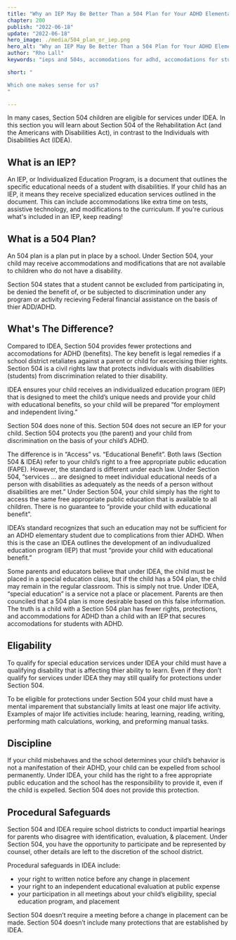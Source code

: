 ```yaml
---
title: "Why an IEP May Be Better Than a 504 Plan for Your ADHD Elementary Student"
chapter: 200
publish: "2022-06-18"
update: "2022-06-18"
hero_image: ./media/504_plan_or_iep.png
hero_alt: "Why an IEP May Be Better Than a 504 Plan for Your ADHD Elementary Student"
author: "Rho Lall"
keywords: "ieps and 504s, accomodations for adhd, accomodations for students with adhd, accommodations for adhd elementary students"

short: "

Which one makes sense for us?
"

---
```


In many cases, Section 504 children are eligible for services under IDEA. In this section you will learn about Section 504 of the Rehabilitation Act (and the Americans with Disabilities Act), in contrast to the Individuals with Disabilities Act (IDEA).

## What is an IEP?

An IEP, or Individualized Education Program, is a document that outlines the specific educational needs of a student with disabilities. If your child has an IEP, it means they receive specialized education services outlined in the document. This can include accommodations like extra time on tests, assistive technology, and modifications to the curriculum. If you're curious what's included in an IEP, keep reading!

## What is a 504 Plan?

An 504 plan is a plan put in place by a school. Under Section 504, your child may receive accommodations and modifications that are not available to children who do not have a disability. 

Section 504 states that a student cannot be excluded from participating in, be denied the benefit of, or be subjected to discrimination under any program or activity recieving Federal financial assistance on the basis of thier ADD/ADHD.



## What's The Difference?

Compared to IDEA, Section 504 provides fewer protections and accomodations for ADHD (benefits). The key benefit is legal remedies if a school district retaliates against a parent or child for excercising thier rights. Section 504 is a civil rights law that protects individuals with disabilities (students) from discrimination related to thier disability. 

IDEA ensures your child receives an individualized education program (IEP) that is designed to meet the child’s unique needs and provide your child with educational benefits, so your child will be prepared “for employment and independent living.” 

Section 504 does none of this. Section 504 does not secure an IEP for your child. Section 504 protects you (the parent) and your child from discrimination on the basis of your child’s ADHD. 

The difference is in “Access” vs. “Educational Benefit”. Both laws (Section 504 & IDEA) refer to your child’s right to a free appropriate public education (FAPE). However, the standard is different under each law. Under Section 504, “services … are designed to meet individual educational needs of a person with disabilities as adequately as the needs of a person without disabilities are met.”  Under Section 504, your child simply has the right to access the same free appropriate public education that is available to all children. There is no guarantee to “provide your child with educational benefit”.

IDEA’s standard recognizes that such an education may not be sufficient for an ADHD elementary student due to complications from thier ADHD. When this is the case an IDEA outlines the development of an indivudualized education program (IEP) that must “provide your child with educational benefit.”

Some parents and educators believe that under IDEA, the child must be placed in a special education class, but if the child has a 504 plan, the child may remain in the regular classroom. This is simply not true. Under IDEA, “special education” is a service not a place or placement. Parents are then counciled that a 504 plan is more desirable based on this false information. The truth is a child with a Section 504 plan has fewer rights, protections, and accommodations for ADHD than a child with an IEP that secures accomodations for students with ADHD.

## Eligability

To qualify for special education services under IDEA your child must have a qualifying disability that is affecting thier ability to learn. Even if they don’t qualify for services under IDEA they may still qualify for protections under Section 504.

To be eligible for protections under Section 504 your child must have a mental imparement that substancially limits at least one major life activity. Examples of major life activities include: hearing, learning, reading, writing, performing math calculations, working, and preforming manual tasks.

## Discipline

If your child misbehaves and the school determines your child’s behavior is not a manifestation of their ADHD, your child can be expelled from school permanently. Under IDEA, your child has the right to a free appropriate public education and the school has the responsibility to provide it, even if the child is expelled. Section 504 does not provide this protection.

## Procedural Safeguards

Section 504 and IDEA require school districts to conduct impartial hearings for parents who disagree with identification, evaluation, & placement. Under Section 504, you have the opportunity to participate and be represented by counsel, other details are left to the discretion of the school district.

Procedural safeguards in IDEA include:
- your right to written notice before any change in placement
- your right to an independent educational evaluation at public expense
- your participation in all meetings about your child’s eligibility, special education program, and placement

Section 504 doesn’t require a meeting before a change in placement can be made. Section 504 doesn’t include many protections that are established by IDEA.
